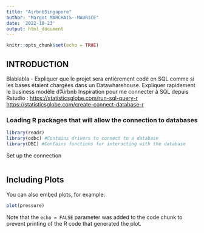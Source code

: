 ```yaml
---
title: "AirbnbSingapore"
author: "Margot MARCHAIS--MAURICE"
date: '2022-10-23'
output: html_document
---
```


```r
knitr::opts_chunk$set(echo = TRUE)
```

## INTRODUCTION

Blablabla - Expliquer que le projet sera entièrement codé en SQL comme si les bases étaient chargées dans un Datawharehouse. Expliquer rapidement le business modèle d'Airbnb Inspiration pour me connecter à SQL depuis Rstudio : <https://statisticsglobe.com/run-sql-query-r> <https://statisticsglobe.com/create-connect-database-r>

### Loading R packages that will allow the connection to databases

```r
library(readr)
library(odbc) #Contains drivers to connect to a database
library(DBI) #Contains functions for interacting with the database
```

Set up the connection

```r

```

## Including Plots

You can also embed plots, for example:

```r
plot(pressure)
```

Note that the `echo = FALSE` parameter was added to the code chunk to prevent printing of the R code that generated the plot.
